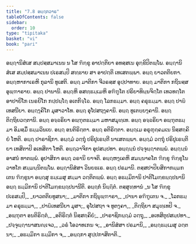```yaml
---
title: "7.8 ອຏ຺ຐກວາຣ"
tableOfContents: false
sidebar:
  order: 10
type: "tipitaka"
basket: "vi"
book: "pari"
---
```



<DynamicBreadcrumb />

<Division number="328" book="pari">

<Paragraph number="1552" book="pari">
ອຏ຺ຐານິສໍເສ ສມ຺ປສ຺ສມາເນນ ນ ໂສ ຠິກ຺ຂຸ ອາປຕ຺ຕິຍາ ອທສ຺ສເນ ອຸກ຺ຂິປິຕພ຺ໂພ. ອຏ຺ຐານິສໍເສ ສມ຺ປສ຺ສມາເນນ ປເຣສມ຺ປິ ສທ຺ຘາຍ ສາ ອາປຕ຺ຕິ ເທເສຕພ຺ພາ. ອຏ຺ຐ ຍາວຕຕິຍກາ. ອຏ຺ຐຫາກາເຣຫິ ກຸລານິ ທູເສຕິ. ອຏ຺ຐ ມາຕິກາ ຈີວຣສ຺ສ ອຸປ຺ປາທາຍ. ອຏ຺ຐ ມາຕິກາ ກຖິນສ຺ສ ອຸພ຺ຠາຣາຍ. ອຏ຺ຐ ປານານິ. ອຏ຺ຐຫິ ອສທ຺ຘມ຺ເມຫິ ອຠິຠູໂຕ ປຣິຍາທິນ຺ນຈິຕ຺ໂຕ ເທວທຕ຺ໂຕ ອາປາຍິໂກ ເນຣຍິໂກ ກປ຺ປຏ຺ໂຐ ອເຕກິຈ຺ໂຉ. ອຏ຺ຐ ໂລກຘມ຺ມາ. ອຏ຺ຐ ຄຣຸຘມ຺ມາ. ອຏ຺ຐ ປາຏິເທສນີຍາ. ອຏ຺ຐງ຺ຄິໂກ ມຸສາວາໂທ. ອຏ຺ຐ ອຸໂປສຖງ຺ຄານິ. ອຏ຺ຐ ທູເຕຍ຺ຍງ຺ຄານິ. ອຏ຺ຐ ຕິຕ຺ຖິຍວຕ຺ຕານິ. ອຏ຺ຐ ອຈ຺ຉຣິຍາ ອພ຺ຠຸຕຘມ຺ມາ ມຫາສມຸທ຺ເທ. ອຏ຺ຐ ອຈ຺ຉຣິຍາ ອພ຺ຠຸຕຘມ຺ມາ ອິມສ຺ມິໍ ຘມ຺ມວິນເຍ. ອຏ຺ຐ ອນຕິຣິຕ຺ຕາ. ອຏ຺ຐ ອຕິຣິຕ຺ຕາ. ອຏ຺ຐເມ ອຣຸຓຸຄ຺ຄມເນ ນິສ຺ສຄ຺ຄິຍໍ ໂຫຕິ. ອຏ຺ຐ ປາຣາຊິກາ. ອຏ຺ຐມໍ ວຕ຺ຖຸໍ ປຣິປູເຣນ຺ຕີ ນາເສຕພ຺ພາ. ອຏ຺ຐມໍ ວຕ຺ຖຸໍ ປຣິປູເຣນ຺ຕິຍາ ເທສິຕາປິ ອເທສິຕາ ໂຫຕິ. ອຏ຺ຐວາຈິກາ ອຸປສມ຺ປທາ. ອຏ຺ຐນ຺ນໍ ປຈ຺ຈຸຏ຺ຐາຕພ຺ພໍ. ອຏ຺ຐນ຺ນໍ ອາສນໍ ທາຕພ຺ພໍ. ອຸປາສິກາ ອຏ຺ຐ ວຣານິ ຍາຈຕິ. ອຏ຺ຐຫງ຺ເຄຫິ ສມນ຺ນາຄໂຕ ຠິກ຺ຂຸ ຠິກ຺ຂຸໂນວາທໂກ ສມ຺ມນ຺ນິຕພ຺ໂພ. ອຏ຺ຐານິສໍສາ ວິນຍຘເຣ. ອຏ຺ຐ ປຣມານິ. ຕສ຺ສປາປິຍສິກາກມ຺ມກເຕນ ຠິກ຺ຂຸນາ ອຏ຺ຐສຸ ຘມ຺ເມສຸ ສມ຺ມາ ວຕ຺ຕິຕພ຺ພໍ. ອຏ຺ຐ ອຘມ຺ມິການິ ປາຕິໂມກ຺ຂຏ຺ຐປນານິ ອຏ຺ຐ ຘມ຺ມິການິ ປາຕິໂມກ຺ຂຏ຺ຐປນານີຕິ.

</Paragraph>
</Division>

<Paragraph number="1553" type="center" book="pari">
ອຏ຺ຐກໍ ນິຏ຺ຐິຕໍ.



</Paragraph>

<Paragraph number="1554" type="center" book="pari">
ຕສ຺ສຸທ຺ທານໍ


</Paragraph>

<Paragraph number="1555" type="verses" book="pari">
_ນ ໂສ ຠິກ຺ຂຸ ປເຣສມ຺ປິ,_  
_ຍາວຕຕິຍທູສນາ;_  
_ມາຕິກາ ກຖິນຸພ຺ຠາຣາ,_  
_ປານາ ອຠິຠູເຕນ ຈ._  

</Paragraph>

<Paragraph number="1556" type="verses" book="pari">
_ໂລກຘມ຺ມາ ຄຣຸຘມ຺ມາ,_  
_ປາຏິເທສນີຍາ ມຸສາ;_  
ອຸໂປສຖາ ຈ ທູຕງ຺ຄາ,_  
_ຕິຕ຺ຖິຍາ ສມຸທ຺ເທປິ ຈ._  

</Paragraph>

<Paragraph number="1557" type="verses" book="pari">
_ອພ຺ຠຸຕາ ອນຕິຣິຕ຺ຕໍ,_  
_ອຕິຣິຕ຺ຕໍ ນິສ຺ສຄ຺ຄິຍໍ;_  
_ປາຣາຊິກຏ຺ຐມໍ ວຕ຺ຖຸ,_  
_ອເທສິຕູປສມ຺ປທາ._  

</Paragraph>

<Paragraph number="1558" type="verses" book="pari">
_ປຈ຺ຈຸຏ຺ຐານາສນຎ຺ເຈວ,_  
_ວຣໍ ໂອວາທເກນ ຈ;_  
_ອານິສໍສາ ປຣມານິ,_  
_ອຏ຺ຐຘມ຺ເມສຸ ວຕ຺ຕນາ;_  
_ອຘມ຺ມິກາ ຘມ຺ມິກາ ຈ,_  
_ອຏ຺ຐກາ ສຸປ຺ປກາສິຕາຕິ._
</Paragraph>